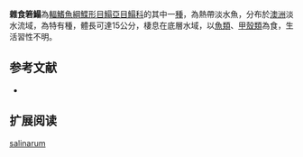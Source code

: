 {{Speciesbox
| name = 雜食箬鰨
| status = NE
| status_system = IUCN3.1
| image = 
| image_width = 250px
| genus = Synaptura
| species = salinarum
| authority = [[Ogilby|Ogilby]], 1910
| synonyms = *''Brachirus salinarum ,Ogilby, 1910''
}}

'''雜食箬鰨'''為[[輻鰭魚綱|輻鰭魚綱]][[鰈形目|鰈形目]][[鰨亞目|鰨亞目]][[鰨科|鰨科]]的其中一[[種|種]]，為熱帶淡水魚，分布於[[澳洲|澳洲]]淡水流域，為特有種，體長可達15公分，棲息在底層水域，以[[魚類|魚類]]、[[甲殼類|甲殼類]]為食，生活習性不明。
==参考文献==
*{{FishBase_species|genus=Synaptura|species=salinarum|year=2014|month=4}}

== 扩展阅读 ==
{{refbegin}}
{{wikispecies-inline|Synaptura salinarum|雜食箬鰨}}
{{refend}}
{{Taxonbar|from=Q5579464}}

[[Category:箬鰨屬|salinarum]]


{{魚類小作品}}